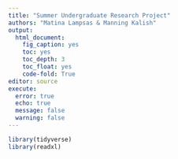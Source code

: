```yaml
---
title: "Summer Undergraduate Research Project"
authors: "Matina Lampsas & Manning Kalish"
output:
  html_document:
    fig_caption: yes
    toc: yes
    toc_depth: 3
    toc_float: yes
    code-fold: True
editor: source
execute: 
  error: true
  echo: true
  message: false
  warning: false
---
```


```r
library(tidyverse)
library(readxl)
```

```r

```

